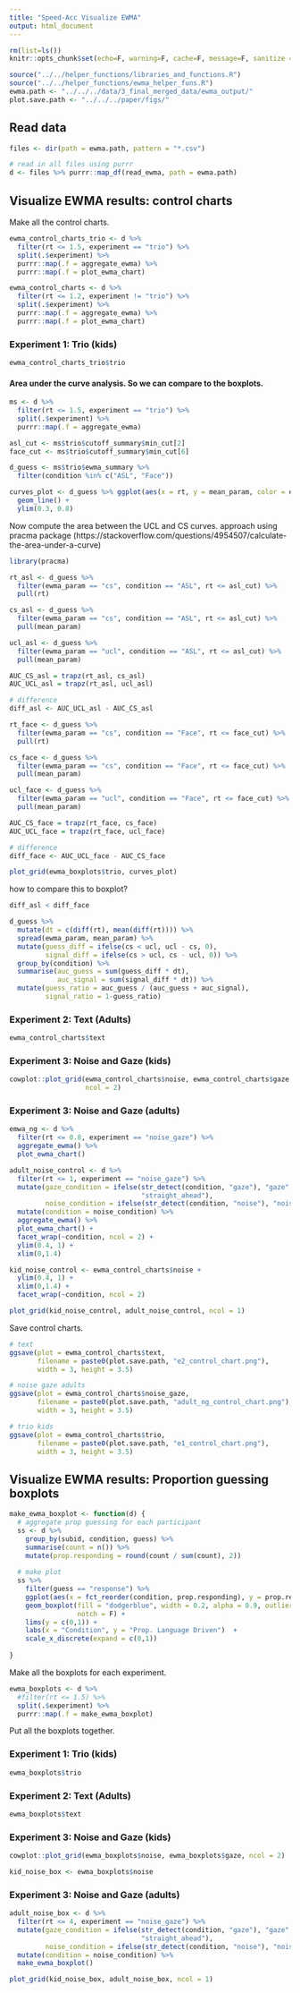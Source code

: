 ```yaml
---
title: "Speed-Acc Visualize EWMA"
output: html_document
---
```


```r
rm(list=ls())
knitr::opts_chunk$set(echo=F, warning=F, cache=F, message=F, sanitize = T, fig.height=6, fig.width=6)
```

```r
source("../../helper_functions/libraries_and_functions.R")
source("../../helper_functions/ewma_helper_funs.R")
ewma.path <- "../../../data/3_final_merged_data/ewma_output/"
plot.save.path <- "../../../paper/figs/"
```

## Read data

```r
files <- dir(path = ewma.path, pattern = "*.csv") 

# read in all files using purrr
d <- files %>% purrr::map_df(read_ewma, path = ewma.path)
```

## Visualize EWMA results: control charts

Make all the control charts. 

```r
ewma_control_charts_trio <- d %>% 
  filter(rt <= 1.5, experiment == "trio") %>% 
  split(.$experiment) %>% 
  purrr::map(.f = aggregate_ewma) %>% 
  purrr::map(.f = plot_ewma_chart)
```

```r
ewma_control_charts <- d %>% 
  filter(rt <= 1.2, experiment != "trio") %>% 
  split(.$experiment) %>% 
  purrr::map(.f = aggregate_ewma) %>% 
  purrr::map(.f = plot_ewma_chart)
```

### Experiment 1: Trio (kids)

```r
ewma_control_charts_trio$trio
```

#### Area under the curve analysis. So we can compare to the boxplots.

```r
ms <- d %>% 
  filter(rt <= 1.5, experiment == "trio") %>% 
  split(.$experiment) %>% 
  purrr::map(.f = aggregate_ewma) 

asl_cut <- ms$trio$cutoff_summary$min_cut[2]
face_cut <- ms$trio$cutoff_summary$min_cut[6]

d_guess <- ms$trio$ewma_summary %>% 
  filter(condition %in% c("ASL", "Face"))
```

```r
curves_plot <- d_guess %>% ggplot(aes(x = rt, y = mean_param, color = ewma_param, linetype = condition)) +
  geom_line() +
  ylim(0.3, 0.8)
```
 
Now compute the area between the UCL and CS curves. approach using pracma package (https://stackoverflow.com/questions/4954507/calculate-the-area-under-a-curve)

```r
library(pracma)

rt_asl <- d_guess %>% 
  filter(ewma_param == "cs", condition == "ASL", rt <= asl_cut) %>% 
  pull(rt)

cs_asl <- d_guess %>% 
  filter(ewma_param == "cs", condition == "ASL", rt <= asl_cut) %>% 
  pull(mean_param)

ucl_asl <- d_guess %>% 
  filter(ewma_param == "ucl", condition == "ASL", rt <= asl_cut) %>% 
  pull(mean_param)

AUC_CS_asl = trapz(rt_asl, cs_asl)
AUC_UCL_asl = trapz(rt_asl, ucl_asl)

# difference
diff_asl <- AUC_UCL_asl - AUC_CS_asl
```

```r
rt_face <- d_guess %>% 
  filter(ewma_param == "cs", condition == "Face", rt <= face_cut) %>% 
  pull(rt)

cs_face <- d_guess %>% 
  filter(ewma_param == "cs", condition == "Face", rt <= face_cut) %>% 
  pull(mean_param)

ucl_face <- d_guess %>% 
  filter(ewma_param == "ucl", condition == "Face", rt <= face_cut) %>% 
  pull(mean_param)

AUC_CS_face = trapz(rt_face, cs_face)
AUC_UCL_face = trapz(rt_face, ucl_face)

# difference
diff_face <- AUC_UCL_face - AUC_CS_face
```

```r
plot_grid(ewma_boxplots$trio, curves_plot)
```

how to compare this to boxplot?

```r
diff_asl < diff_face
```


```r
d_guess %>% 
  mutate(dt = c(diff(rt), mean(diff(rt)))) %>%
  spread(ewma_param, mean_param) %>% 
  mutate(guess_diff = ifelse(cs < ucl, ucl - cs, 0), 
         signal_diff = ifelse(cs > ucl, cs - ucl, 0)) %>% 
  group_by(condition) %>% 
  summarise(auc_guess = sum(guess_diff * dt), 
            auc_signal = sum(signal_diff * dt)) %>%
  mutate(guess_ratio = auc_guess / (auc_guess + auc_signal), 
         signal_ratio = 1-guess_ratio)
```



### Experiment 2: Text (Adults)

```r
ewma_control_charts$text
```

### Experiment 3: Noise and Gaze (kids)

```r
cowplot::plot_grid(ewma_control_charts$noise, ewma_control_charts$gaze, 
                   ncol = 2)
```

### Experiment 3: Noise and Gaze (adults)

```r
emwa_ng <- d %>% 
  filter(rt <= 0.8, experiment == "noise_gaze") %>% 
  aggregate_ewma() %>% 
  plot_ewma_chart()
```

```r
adult_noise_control <- d %>% 
  filter(rt <= 1, experiment == "noise_gaze") %>% 
  mutate(gaze_condition = ifelse(str_detect(condition, "gaze"), "gaze", 
                                 "straight_ahead"),
         noise_condition = ifelse(str_detect(condition, "noise"), "noise", "clear")) %>% 
  mutate(condition = noise_condition) %>%
  aggregate_ewma() %>% 
  plot_ewma_chart() +
  facet_wrap(~condition, ncol = 2) +
  ylim(0.4, 1) +
  xlim(0,1.4) 
```

```r
kid_noise_control <- ewma_control_charts$noise +
  ylim(0.4, 1) +
  xlim(0,1.4) +
  facet_wrap(~condition, ncol = 2)
```

```r
plot_grid(kid_noise_control, adult_noise_control, ncol = 1)
```

Save control charts.

```r
# text
ggsave(plot = ewma_control_charts$text, 
       filename = paste0(plot.save.path, "e2_control_chart.png"), 
       width = 3, height = 3.5)

# noise gaze adults
ggsave(plot = ewma_control_charts$noise_gaze, 
       filename = paste0(plot.save.path, "adult_ng_control_chart.png"), 
       width = 3, height = 3.5)

# trio kids
ggsave(plot = ewma_control_charts$trio, 
       filename = paste0(plot.save.path, "e1_control_chart.png"), 
       width = 3, height = 3.5)
```

## Visualize EWMA results: Proportion guessing boxplots 

```r
make_ewma_boxplot <- function(d) {
  # aggregate prop guessing for each participant
  ss <- d %>% 
    group_by(subid, condition, guess) %>% 
    summarise(count = n()) %>% 
    mutate(prop.responding = round(count / sum(count), 2))
  
  # make plot
  ss %>% 
    filter(guess == "response") %>% 
    ggplot(aes(x = fct_reorder(condition, prop.responding), y = prop.responding)) +
    geom_boxplot(fill = "dodgerblue", width = 0.2, alpha = 0.9, outlier.color = "white",
                 notch = F) +
    lims(y = c(0,1)) +
    labs(x = "Condition", y = "Prop. Language Driven")  +
    scale_x_discrete(expand = c(0,1)) 
  
}
```

Make all the boxplots for each experiment. 

```r
ewma_boxplots <- d %>% 
  #filter(rt <= 1.5) %>% 
  split(.$experiment) %>% 
  purrr::map(.f = make_ewma_boxplot)
```

Put all the boxplots together. 

### Experiment 1: Trio (kids)

```r
ewma_boxplots$trio 
```

### Experiment 2: Text (Adults)

```r
ewma_boxplots$text
```

### Experiment 3: Noise and Gaze (kids)

```r
cowplot::plot_grid(ewma_boxplots$noise, ewma_boxplots$gaze, ncol = 2) 
```

```r
kid_noise_box <- ewma_boxplots$noise
```


### Experiment 3: Noise and Gaze (adults)

```r
adult_noise_box <- d %>% 
  filter(rt <= 4, experiment == "noise_gaze") %>% 
  mutate(gaze_condition = ifelse(str_detect(condition, "gaze"), "gaze", 
                                 "straight_ahead"),
         noise_condition = ifelse(str_detect(condition, "noise"), "noise", "clear")) %>% 
  mutate(condition = noise_condition) %>%
  make_ewma_boxplot()
```


```r
plot_grid(kid_noise_box, adult_noise_box, ncol = 1)
```

